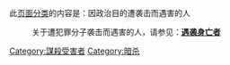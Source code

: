 {{Catnav|頁面分類|人类社会|人物|逝世|特殊原因逝世者}}
{{Catnav|頁面分類|人类社会|人物|特殊人物|特殊原因逝世者}}
{{Catnav|頁面分類|人物|逝世|特殊原因逝世者}}
{{Catnav|頁面分類|人物|特殊人物|特殊原因逝世者}}

此[[Wikipedia:页面分类|页面分类]]的内容是：因政治目的遭袭击而遇害的人
:关于遭犯罪分子袭击而遇害的人，请参见：'''[[:Category:遇袭身亡者|遇袭身亡者]]'''
{{Commonscat|Assassinated people}}

[[Category:謀殺受害者|Category:謀殺受害者]]
[[Category:暗杀|Category:暗杀]]